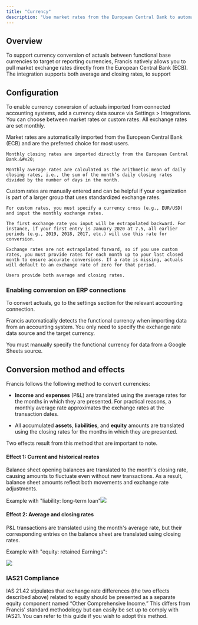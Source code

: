 ```yaml
---
title: "Currency"
description: "Use market rates from the European Central Bank to automatically convert actuals."
---
```


## Overview

To support currency conversion of actuals between functional base currencies to target or reporting currencies, Francis natively allows you to pull market exchange rates directly from the European Central Bank (ECB). The integration supports both average and closing rates, to support&#x20;

## Configuration

To enable currency conversion of actuals imported from connected accounting systems, add a currency data source via Settings > Integrations. You can choose between market rates or custom rates. All exchange rates are set monthly.&#x20;

<Tabs>
  <Tab title="Market">
    Market rates are automatically imported from the European Central Bank (ECB) and are the preferred choice for most users.&#x20;

    Monthly closing rates are imported directly from the European Central Bank.&#x20;

    Monthly average rates are calculated as the arithmetic mean of daily closing rates, i.e., the sum of the month’s daily closing rates divided by the number of days in the month.
  </Tab>

  <Tab title="Custom">
    Custom rates are manually entered and can be helpful if your organization is part of a larger group that uses standardized exchange rates.

    For custom rates, you must specify a currency cross (e.g., EUR/USD) and input the monthly exchange rates.

    The first exchange rate you input will be extrapolated backward. For instance, if your first entry is January 2020 at 7.5, all earlier periods (e.g., 2019, 2018, 2017, etc.) will use this rate for conversion.

    Exchange rates are not extrapolated forward, so if you use custom rates, you must provide rates for each month up to your last closed month to ensure accurate conversions. If a rate is missing, actuals will default to an exchange rate of zero for that period.

    Users provide both average and closing rates.
  </Tab>
</Tabs>

### Enabling conversion on ERP connections

To convert actuals, go to the settings section for the relevant accounting connection.

Francis automatically detects the functional currency when importing data from an accounting system. You only need to specify the exchange rate data source and the target currency.

You must manually specify the functional currency for data from a Google Sheets source.

## Conversion method and effects

Francis follows the following method to convert currencies:

* **Income** and **expenses** (P\&L) are translated using the average rates for the months in which they are presented. For practical reasons, a monthly average rate approximates the exchange rates at the transaction dates.

* All accumulated **assets**, **liabilities**, and **equity** amounts are translated using the closing rates for the months in which they are presented.&#x20;

Two effects result from this method that are important to note.

#### Effect 1: Current and historical reates

Balance sheet opening balances are translated to the month's closing rate, causing amounts to fluctuate even without new transactions. As a result, balance sheet amounts reflect both movements and exchange rate adjustments.

Example with "liability: long-term loan"![](currency-effect-1.png)

#### Effect 2: Average and closing rates

P\&L transactions are translated using the month's average rate, but their corresponding entries on the balance sheet are translated using closing rates.&#x20;

Example with "equity: retained Earnings":

![](currency-effect-2.png)

### IAS21 Compliance

IAS 21.42 stipulates that exchange rate differences (the two effects described above) related to equity should be presented as a separate equity component named “Other Comprehensive Income.” This differs from Francis' standard methodology but can easily be set up to comply with IAS21. You can refer to this guide if you wish to adopt this method.